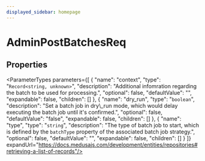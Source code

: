 ```yaml
---
displayed_sidebar: homepage
---
```



# AdminPostBatchesReq

## Properties

<ParameterTypes parameters={[
  {
    "name": "context",
    "type": "`Record<string, unknown>`",
    "description": "Additional infomration regarding the batch to be used for processing.",
    "optional": false,
    "defaultValue": "",
    "expandable": false,
    "children": []
  },
  {
    "name": "dry_run",
    "type": "`boolean`",
    "description": "Set a batch job in dry\\_run mode, which would delay executing the batch job until it's confirmed.",
    "optional": false,
    "defaultValue": "false",
    "expandable": false,
    "children": []
  },
  {
    "name": "type",
    "type": "`string`",
    "description": "The type of batch job to start, which is defined by the `batchType` property of the associated batch job strategy.",
    "optional": false,
    "defaultValue": "",
    "expandable": false,
    "children": []
  }
]} expandUrl="https://docs.medusajs.com/development/entities/repositories#retrieving-a-list-of-records"/>
